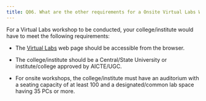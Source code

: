 ```yaml
---
title: Q06. What are the other requirements for a Onsite Virtual Labs Workshop?
---
```


For a Virtual Labs workshop to be conducted, your
college/institute would have to meet the following
requirements:

 - The [Virtual Labs](http://vlab.co.in/) web page should 
be accessible from the browser.

 - The college/institute should be a Central/State University 
or institute/college approved by AICTE/UGC.

 - For onsite workshops, the college/institute must have 
an auditorium with a seating capacity of at least 100 and a
designated/common lab space having 35 PCs or more.
